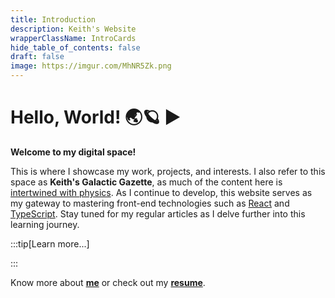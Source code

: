 ```yaml
---
title: Introduction
description: Keith's Website
wrapperClassName: IntroCards
hide_table_of_contents: false
draft: false
image: https://imgur.com/MhNR5Zk.png
---
```



# Hello, World! 🌏🪐 ▶️

**Welcome to my digital space!**

This is where I showcase my work, projects, and interests. I also refer to this space as **Keith's Galactic Gazette**, as much of the content here is [intertwined with physics](./cosmos/overview). As I continue to develop, this website serves as my gateway to mastering front-end technologies such as [React](https://react.dev/) and [TypeScript](https://www.typescriptlang.org/). Stay tuned for my regular articles as I delve further into this learning journey.

<IntroCards />


<!-- ![image](https://imgur.com/MhNR5Zk.png) -->

<!-- - 💡 [**Guides & Gists**](/docs): Projects samples, demos & guides
- 🚀 [**Galactic Gazette**](cosmos/overview): Physics, Astronomy and more. -->

:::tip[Learn more...]

:::

Know more about [**me**](./me) or check out my [**resume**](https://mkeithx.github.io/files/resume.pdf).

<!-- This is where I get to share my work, projects, interests and all things I'm passionate about. This website is constantly evolving, so I invite you to explore and discover more about what I do. -->

